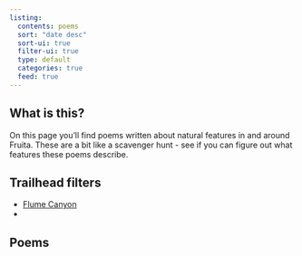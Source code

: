```yaml
---
listing:
  contents: poems
  sort: "date desc"
  sort-ui: true
  filter-ui: true
  type: default
  categories: true
  feed: true
---
```


## What is this?

On this page you'll find poems written about natural features in and around Fruita. These are a bit like a scavenger hunt - see if you can figure out what features these poems describe. 

## Trailhead filters

- [Flume Canyon](https://sandstonesonnets.com/#category=flume%20canyon)
-

## Poems
